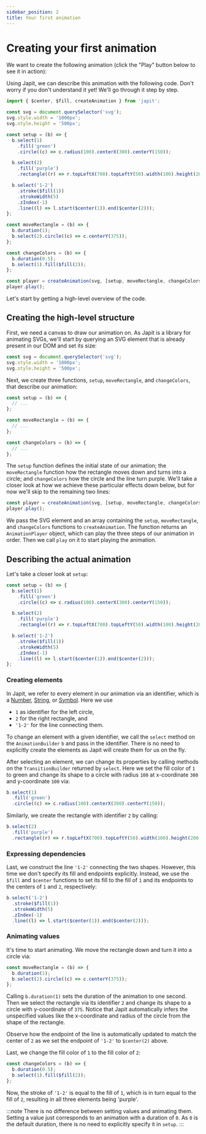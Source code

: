 ```yaml
---
sidebar_position: 2
title: Your first animation
---
```



# Creating your first animation

We want to create the following animation (click the "Play" button below to see it in action):


<JapitPlayer animation={firstAnimation} />

<!-- At the beginning of the animation, we see a green circle and a purple rectangle that are connected by a green line. During the animation, the rectangle moves down and turns into a circle. Afterward, the green circle and the line turn into the same color as the former rectangle. Notice how the line is connecting the two shapes at all times. -->

Using Japit, we can describe this animation with the following code. Don't worry if you don't understand it yet! We'll go through it step by step.

```typescript
import { $center, $fill, createAnimation } from 'japit';

const svg = document.querySelector('svg');
svg.style.width = '1000px';
svg.style.height = '500px';

const setup = (b) => {
  b.select(1)
    .fill('green')
    .circle((c) => c.radius(100).centerX(300).centerY(150));

  b.select(2)
    .fill('purple')
    .rectangle((r) => r.topLeftX(700).topLeftY(50).width(100).height(200));

  b.select('1-2')
    .stroke($fill(1))
    .strokeWidth(5)
    .zIndex(-1)
    .line((l) => l.start($center(1)).end($center(2)));
};

const moveRectangle = (b) => {
  b.duration(1);
  b.select(2).circle((c) => c.centerY(375));
};

const changeColors = (b) => {
  b.duration(0.5);
  b.select(1).fill($fill(2));
};

const player = createAnimation(svg, [setup, moveRectangle, changeColors]);
player.play();
```

Let's start by getting a high-level overview of the code.

## Creating the high-level structure

First, we need a canvas to draw our animation on. As Japit is a library for animating SVGs, we'll start by querying an SVG element that is already present in our DOM and set its size:

```typescript
const svg = document.querySelector('svg');
svg.style.width = '1000px';
svg.style.height = '500px';
```

Next, we create three functions, `setup`, `moveRectangle`, and `changeColors`, that describe our animation:

```typescript
const setup = (b) => {
  // ...
};

const moveRectangle = (b) => {
  // ...
};

const changeColors = (b) => {
  // ...
};
```

The `setup` function defines the initial state of our animation; the `moveRectangle` function how the rectangle moves down and turns into a circle; and `changeColors` how the circle and the line turn purple. We'll take a closer look at how we achieve these particular effects down below, but for now we'll skip to the remaining two lines:

```typescript
const player = createAnimation(svg, [setup, moveRectangle, changeColors]);
player.play();
```

We pass the SVG element and an array containing the `setup`, `moveRectangle`, and `changeColors` functions to `createAnimation`. The function returns an `AnimationPlayer` object, which can play the three steps of our animation in order. Then we call `play` on it to start playing the animation.

## Describing the actual animation

Let's take a closer look at `setup`:

```typescript
const setup = (b) => {
  b.select(1)
    .fill('green')
    .circle((c) => c.radius(100).centerX(300).centerY(150));

  b.select(2)
    .fill('purple')
    .rectangle((r) => r.topLeftX(700).topLeftY(50).width(100).height(200));

  b.select('1-2')
    .stroke($fill(1))
    .strokeWidth(5)
    .zIndex(-1)
    .line((l) => l.start($center(1)).end($center(2)));
};
```

### Creating elements

In Japit, we refer to every element in our animation via an identifier, which is a [Number](https://developer.mozilla.org/en-US/docs/Web/JavaScript/Reference/Global_Objects/Number), [String](https://developer.mozilla.org/en-US/docs/Web/JavaScript/Reference/Global_Objects/String), or [Symbol](https://developer.mozilla.org/en-US/docs/Web/JavaScript/Reference/Global_Objects/Symbol). Here we use

- `1` as identifier for the left circle,
- `2` for the right rectangle, and
- `'1-2'` for the line connecting them.

To change an element with a given identifier, we call the `select` method on the `AnimationBuilder` `b` and pass in the identifier. There is no need to explicitly create the elements as Japit will create them for us on the fly.

After selecting an element, we can change its properties by calling methods on the `TransitionBuilder` returned by `select`. Here we set the fill color of `1` to green and change its shape to a circle with radius `100` at x-coordinate `300` and y-coordinate `100` via:

```typescript
b.select(1)
  .fill('green')
  .circle((c) => c.radius(100).centerX(300).centerY(150));
```

Similarly, we create the rectangle with identifier `2` by calling:

```typescript
b.select(2)
  .fill('purple')
  .rectangle((r) => r.topLeftX(700).topLeftY(50).width(100).height(200));
```

### Expressing dependencies

Last, we construct the line `'1-2'` connecting the two shapes. However, this time we don't specify its fill and endpoints explicitly. Instead, we use the `$fill` and `$center` functions to set its fill to the fill of `1` and its endpoints to the centers of `1` and `2`, respectively:

```typescript
b.select('1-2')
  .stroke($fill(1))
  .strokeWidth(5)
  .zIndex(-1)
  .line((l) => l.start($center(1)).end($center(2)));
```

### Animating values

It's time to start animating. We move the rectangle down and turn it into a circle via:

```typescript
const moveRectangle = (b) => {
  b.duration(1);
  b.select(2).circle((c) => c.centerY(375));
};
```

Calling `b.duration(1)` sets the duration of the animation to one second. Then we select the rectangle via its identifier `2` and change its shape to a circle with y-coordinate of `375`. Notice that Japit automatically infers the unspecified values like the x-coordinate and radius of the circle from the shape of the rectangle.

Observe how the endpoint of the line is automatically updated to match the center of `2` as we set the endpoint of `'1-2'` to `$center(2)` above.

Last, we change the fill color of `1` to the fill color of `2`:

```typescript
const changeColors = (b) => {
  b.duration(0.5);
  b.select(1).fill($fill(2));
};
```

Now, the stroke of `'1-2'` is equal to the fill of `1`, which is in turn equal to the fill of `2`, resulting in all three elements being 'purple'.

:::note
There is no difference between setting values and animating them. Setting a value just corresponds to an animation with a duration of `0`. As `0` is the default duration, there is no need to explicitly specify it in `setup`.
:::
